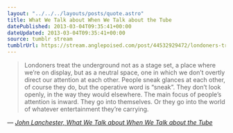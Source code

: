 ```yaml
---
layout: "../../../layouts/posts/quote.astro"
title: What We Talk about When We Talk about the Tube
datePublished: 2013-03-04T09:35:41+00:00
dateUpdated: 2013-03-04T09:35:41+00:00
source: tumblr stream
tumblrUrl: https://stream.anglepoised.com/post/44532929472/londoners-treat-the-underground-not-as-a-stage
---
```


> Londoners treat the underground not as a stage set, a place where we&rsquo;re on display, but as a neutral space, one in which we don&rsquo;t overtly direct our attention at each other. People sneak glances at each other, of course they do, but the operative word is &ldquo;sneak&rdquo;. They don&rsquo;t look openly, in the way they would elsewhere. The main focus of people&rsquo;s attention is inward. They go into themselves. Or they go into the world of whatever entertainment they&rsquo;re carrying.

— <cite>[John Lanchester, _What We Talk about When We Talk about the Tube_](https://www.goodreads.com/book/show/17356880-what-we-talk-about-when-we-talk-about-the-tube)</cite>
